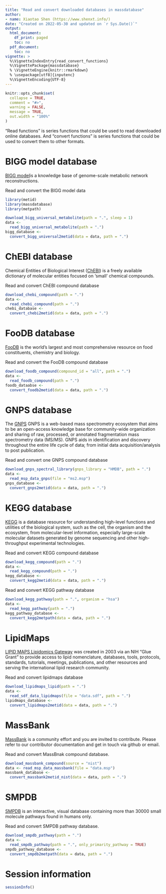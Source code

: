 ```yaml
---
title: "Read and convert downloaded databases in massdatabase"
author:
- name: Xiaotao Shen (https://www.shenxt.info/)
date: "Created on 2022-05-30 and updated on `r Sys.Date()`"
output:
  html_document:
    df_print: paged
    toc: no
  pdf_document:
    toc: no
vignette: >
  %\VignetteIndexEntry{read_convert_functions}
  %\VignettePackage{massdatabase}
  % \VignetteEngine{knitr::rmarkdown}
  % \usepackage[utf8]{inputenc}
  %\VignetteEncoding{UTF-8}
---
```


```r
knitr::opts_chunk$set(
  collapse = TRUE,
  comment = "#>",
  warning = FALSE,
  message = TRUE,
  out.width = "100%"
)
```

"Read functions" is series functions that could be used to read downloaded online databases. And "convert functions" is series functions that could be used to convert them to other formats.

# **BIGG model database**

[BIGG model](http://bigg.ucsd.edu/)is a knowledge base of genome-scale metabolic network reconstructions.

Read and convert the BIGG model data

```r
library(metid)
library(massdatabase)
library(metpath)
```

```r
download_bigg_universal_metabolite(path = ".", sleep = 1)
data <- 
  read_bigg_universal_metabolite(path = ".")
bigg_database <- 
  convert_bigg_universal2metid(data = data, path = ".")
```

# **ChEBI database** 

Chemical Entities of Biological Interest ([ChEBI](https://www.ebi.ac.uk/chebi/)) is a freely available dictionary of molecular entities focused on ‘small’ chemical compounds.

Read and convert ChEBI compound database

```r
download_chebi_compound(path = ".")
data <-
  read_chebi_compound(path = ".")
chebi_database <-
  convert_chebi2metid(data = data, path = ".")
```

# **FooDB database** 

[FooDB](https://foodb.ca/) is the world’s largest and most comprehensive resource on food constituents, chemistry and biology.

Read and convert the FooDB compound database

```r
download_foodb_compound(compound_id = "all", path = ".")
data <- 
  read_foodb_compound(path = ".")
foodb_dataabse <- 
  convert_foodb2metid(data = data, path = ".")
```


# **GNPS database** 

The [GNPS](https://gnps-external.ucsd.edu/gnpslibrary) GNPS is a web-based mass spectrometry ecosystem that aims to be an open-access knowledge base for community-wide organization and sharing of raw, processed, or annotated fragmentation mass spectrometry data (MS/MS). GNPS aids in identification and discovery throughout the entire life cycle of data; from initial data acquisition/analysis to post publication.

Read and convert one GNPS compound database

```r
download_gnps_spectral_library(gnps_library = "HMDB", path = ".")
data <-
  read_msp_data_gnps(file = "ms2.msp")
gnps_database <- 
  convert_gnps2metid(data = data, path = ".")
```

# **KEGG database** 

[KEGG](https://www.genome.jp/kegg/) is a database resource for understanding high-level functions and utilities of the biological system, such as the cell, the organism and the ecosystem, from molecular-level information, especially large-scale molecular datasets generated by genome sequencing and other high-throughput experimental technologies.

Read and convert KEGG compound database

```r
download_kegg_compound(path = ".")
data <- 
  read_kegg_compound(path = ".")
kegg_database <-
  convert_kegg2metid(data = data, path = ".")
```

Read and convert KEGG pathway database

```r
download_kegg_pathway(path = ".", organism = "hsa")
data <- 
  read_kegg_pathway(path = ".")
kegg_pathway_database <-
  convert_kegg2metpath(data = data, path = ".")
```


# **LipidMaps**

[LIPID MAPS Lipidomics Gateway](https://www.lipidmaps.org/) was created in 2003 via an NIH “Glue Grant” to provide access to lipid nomenclature, databases, tools, protocols, standards, tutorials, meetings, publications, and other resources and serving the international lipid research community.

Read and convert lipidmaps database

```r
download_lipidmaps_lipid(path = ".")
data <-
  read_sdf_data_lipidmaps(file = "data.sdf", path = ".")
lipidmaps_database <-
  convert_lipidmaps2metid(data = data, path = ".")
```

# **MassBank**

[MassBank](https://massbank.eu/MassBank/) is a community effort and you are invited to contribute. Please refer to our contributor documentation and get in touch via github or email.

Read and convert MassBnak compound database.

```r
download_massbank_compound(source = "nist")
data <- read_msp_data_massbank(file = "data.msp")
massbank_database <- 
  convert_massbank2metid_nist(data = data, path = ".")
```

# **SMPDB**

[SMPDB](https://www.smpdb.ca/) is an interactive, visual database containing more than 30000 small molecule pathways found in humans only.

Read and convert SMPDB pathway database.

```r
download_smpdb_pathway(path = ".")
data <- 
  read_smpdb_pathway(path = ".", only_primarity_pathway = TRUE)
smpdb_pathway_database <-
  convert_smpdb2metpath(data = data, path = ".")
```

# **Session information**

```r
sessionInfo()
```


